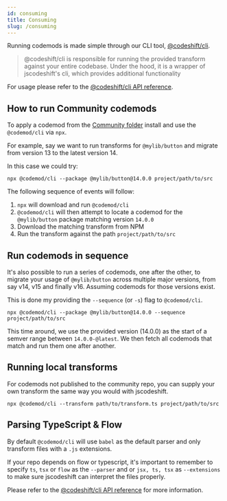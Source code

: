 ```yaml
---
id: consuming
title: Consuming
slug: /consuming
---
```


Running codemods is made simple through our CLI tool, [@codeshift/cli](/docs/api/codeshift-cli).

> @codeshift/cli is responsible for running the provided transform against your entire codebase. Under the hood, it is a wrapper of jscodeshift's cli, which provides additional functionality

For usage please refer to the [@codeshift/cli API reference](/docs/api/codeshift-cli).

## How to run Community codemods

To apply a codemod from the [Community folder](https://github.com/CodeshiftCommunity/CodeshiftCommunity/tree/main/community) install and use the `@codemod/cli` via `npx`.

For example, say we want to run transforms for `@mylib/button` and migrate from version 13 to the latest version 14.

In this case we could try:

```
npx @codemod/cli --package @mylib/button@14.0.0 project/path/to/src
```

The following sequence of events will follow:

1. `npx` will download and run `@codemod/cli`
2. `@codemod/cli` will then attempt to locate a codemod for the `@mylib/button` package matching version `14.0.0`
3. Download the matching transform from NPM
4. Run the transform against the path `project/path/to/src`

## Run codemods in sequence

It's also possible to run a series of codemods, one after the other, to migrate your usage of `@mylib/button` across multiple major versions, from say v14, v15 and finally v16. Assuming codemods for those versions exist.

This is done my providing the `--sequence` (or `-s`) flag to `@codemod/cli`.

```
npx @codemod/cli --package @mylib/button@14.0.0 --sequence project/path/to/src
```

This time around, we use the provided version (14.0.0) as the start of a semver range between `14.0.0-@latest`.
We then fetch all codemods that match and run them one after another.

## Running local transforms

For codemods not published to the community repo, you can supply your own transform the same way you would with jscodeshift.

```
npx @codemod/cli --transform path/to/transform.ts project/path/to/src
```

## Parsing TypeScript & Flow

By default `@codemod/cli` will use `babel` as the default parser and only transform files with a `.js` extensions.

If your repo depends on flow or typescript, it's important to remember to specify `ts`, `tsx` or `flow` as the `--parser` and or `jsx, ts, tsx` as `--extensions` to make sure jscodeshift can interpret the files properly.

Please refer to the [@codeshift/cli API reference](/docs/api/codeshift-cli) for more information.
